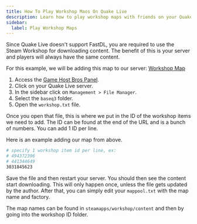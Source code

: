 ```yaml
---
title: How To Play Workshop Maos On Quake Live
description: Learn how to play workshop maps with friends on your Quake Live server.
sidebar:
  label: Play Workshop Maps
---
```


Since Quake Live doesn't support FastDL, you are required to use the Steam Workshop for downloading content. The benefit of this is your server and players will always have the same content.

For this example, we will be adding this map to our server: [Workshop Map](https://steamcommunity.com/sharedfiles/filedetails/?id=3031845623)
<Steps>
1. Access the [Game Host Bros Panel](https://panel.gamehostbros.com/).
2. Click on your Quake Live server.
3. In the sidebar click on `Management > File Manager`.
4. Select the `baseq3` folder.
5. Open the `workshop.txt` file.
</Steps>
Once you open that file, this is where we put in the ID of the workshop items we need to add. The ID can be found at the end of the URL and is a bunch of numbers. You can add 1 ID per line.

Here is an example adding our map from above.

```bash title="workshop.txt"
# specify 1 workshop item id per line, ex:
# 494372396
# 441344649
3031845623
```

Save the file and then restart your server. You should then see the content start downloading. This will only happen once, unless the file gets updated by the author. After that, you can simply edit your `mappool.txt` with the map name and factory.

The map names can be found in `steamapps/workshop/content` and then by going into the workshop ID folder.
